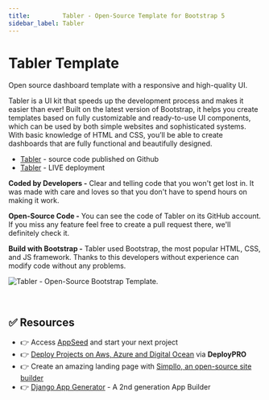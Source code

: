 ```yaml
---
title:         Tabler - Open-Source Template for Bootstrap 5
sidebar_label: Tabler
---
```


# Tabler Template

<SubHeading>Open source dashboard template with a responsive and high-quality UI.</SubHeading>

Tabler is a UI kit that speeds up the development process and makes it easier than ever! Built on the latest version of Bootstrap, it helps you create templates based on fully customizable and ready-to-use UI components, which can be used by both simple websites and sophisticated systems. With basic knowledge of HTML and CSS, you’ll be able to create dashboards that are fully functional and beautifully designed.

- [Tabler](https://github.com/admin-dashboards/bootstrap-template-tabler) - source code published on Github
- [Tabler](https://preview.tabler.io/) - LIVE deployment

**Coded by Developers -** Clear and telling code that you won't get lost in. It was made with care and loves so that you don't have to spend hours on making it work.

**Open-Source Code -** You can see the code of Tabler on its GitHub account. If you miss any feature feel free to create a pull request there, we'll definitely check it.

**Build with Bootstrap -** Tabler used Bootstrap, the most popular HTML, CSS, and JS framework. Thanks to this developers without experience can modify code without any problems.

![Tabler - Open-Source Bootstrap Template. ](../../../static/assets/docs-cover-tabler.jpg)

<br />

## ✅ Resources 

- 👉 Access [AppSeed](https://appseed.us/) and start your next project
- 👉 [Deploy Projects on Aws, Azure and Digital Ocean](https://www.docs.deploypro.dev/) via **DeployPRO**
- 👉 Create an amazing landing page with [Simpllo, an open-source site builder](https://www.simpllo.com/)
- 👉 [Django App Generator](https://app-generator.dev/django/) - A 2nd generation App Builder
